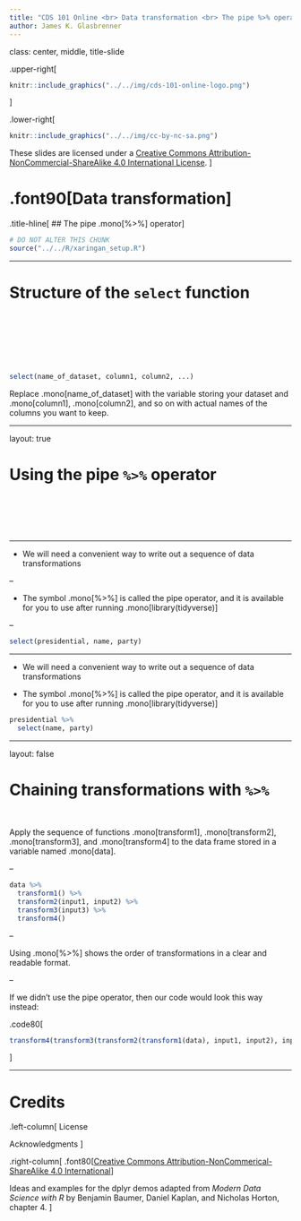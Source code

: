```yaml
---
title: "CDS 101 Online <br> Data transformation <br> The pipe %>% operator"
author: James K. Glasbrenner
---
```


class: center, middle, title-slide

.upper-right[
```r
knitr::include_graphics("../../img/cds-101-online-logo.png")
```
]

.lower-right[
```r
knitr::include_graphics("../../img/cc-by-nc-sa.png")
```

These slides are licensed under a [Creative Commons Attribution-NonCommercial-ShareAlike 4.0 International License](http://creativecommons.org/licenses/by-nc-sa/4.0/).
]

# .font90[Data transformation]
.title-hline[
## The pipe .mono[%>%] operator
]

```r
# DO NOT ALTER THIS CHUNK
source("../../R/xaringan_setup.R")
```

---

# Structure of the `select` function

<div style="margin-bottom: 25%;"></div>

```r
select(name_of_dataset, column1, column2, ...)
```

Replace .mono[name_of_dataset] with the variable storing your dataset and .mono[column1], .mono[column2], and so on with actual names of the columns you want to keep.

---

layout: true

# Using the pipe `%>%` operator

<div style="margin-bottom: 20%;"></div>

---

* We will need a convenient way to write out a sequence of data transformations

--

* The symbol .mono[%>%] is called the pipe operator, and it is available for you to use after running .mono[library(tidyverse)]

--

```r
select(presidential, name, party)
```

---

* We will need a convenient way to write out a sequence of data transformations

* The symbol .mono[%>%] is called the pipe operator, and it is available for you to use after running .mono[library(tidyverse)]

```r
presidential %>%  
  select(name, party)
```

---

layout: false

# Chaining transformations with `%>%`

<div style="margin-bottom: 10%;"></div>

Apply the sequence of functions .mono[transform1], .mono[transform2], .mono[transform3], and .mono[transform4] to the data frame stored in a variable named .mono[data].

--

```r
data %>%
  transform1() %>%
  transform2(input1, input2) %>%
  transform3(input3) %>%
  transform4()
```

--

Using .mono[%>%] shows the order of transformations in a clear and readable format.

--

If we didn't use the pipe operator, then our code would look this way instead:

.code80[
```r
transform4(transform3(transform2(transform1(data), input1, input2), input3))
```
]

---

# Credits

.left-column[
License

Acknowledgments
]

.right-column[
.font80[[Creative Commons Attribution-NonCommerical-ShareAlike 4.0 International](https://creativecommons.org/licenses/by-nc-sa/4.0/)]

Ideas and examples for the dplyr demos adapted from *Modern Data Science with R* by Benjamin Baumer, Daniel Kaplan, and Nicholas Horton, chapter 4.
]
